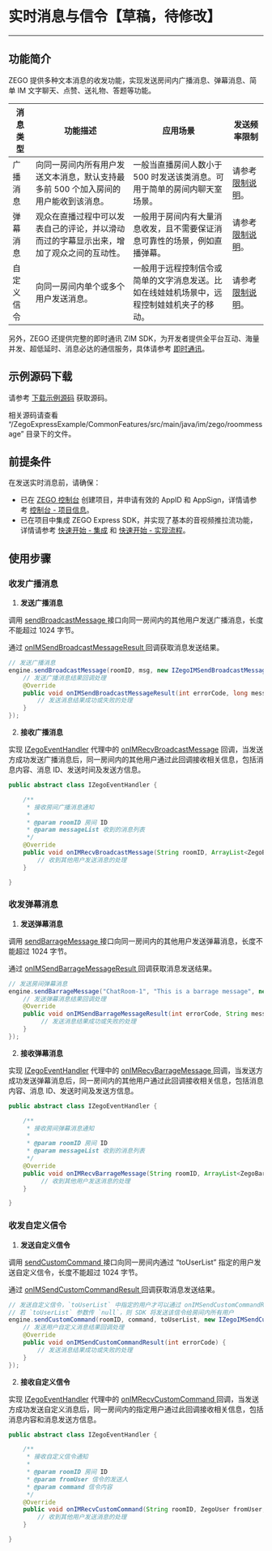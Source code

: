 # 实时消息与信令【草稿，待修改】

- - -

## 功能简介


ZEGO 提供多种文本消息的收发功能，实现发送房间内广播消息、弹幕消息、简单 IM 文字聊天、点赞、送礼物、答题等功能。


| 消息类型 | 功能描述 | 应用场景 | 发送频率限制 |
|-------|--------|--------|--------|
| 广播消息 | 向同一房间内所有用户发送文本消息，默认支持最多前 500 个加入房间的用户能收到该消息。 | 一般当直播房间人数小于 500 时发送该类消息。可用于简单的房间内聊天室场景。 | 请参考 [限制说明](!ExpressVideoSDK-OverView/Restrictions)。 |
| 弹幕消息 | 观众在直播过程中可以发表自己的评论，并以滑动而过的字幕显示出来，增加了观众之间的互动性。 | 一般用于房间内有大量消息收发，且不需要保证消息可靠性的场景，例如直播弹幕。 | 请参考 [限制说明](!ExpressVideoSDK-OverView/Restrictions)。|
| 自定义信令 | 向同一房间内单个或多个用户发送消息。 | 一般用于远程控制信令或简单的文字消息发送。比如在线娃娃机场景中，远程控制娃娃机夹子的移动。 | 请参考 [限制说明](!ExpressVideoSDK-OverView/Restrictions)。 

另外，ZEGO 还提供完整的即时通讯 ZIM SDK，为开发者提供全平台互动、海量并发、超低延时、消息必达的通信服务，具体请参考 [即时通讯](!IM-Introduction/Overview)。























## 示例源码下载

请参考 [下载示例源码](!DownloadDemo/DownloadDemo) 获取源码。

相关源码请查看 “/ZegoExpressExample/CommonFeatures/src/main/java/im/zego/roommessage” 目录下的文件。

## 前提条件

在发送实时消息前，请确保：

- 已在 [ZEGO 控制台](https://console.zego.im) 创建项目，并申请有效的 AppID 和 AppSign，详情请参考 [控制台 - 项目信息](https://doc-zh.zego.im/article/12107)。
- 已在项目中集成 ZEGO Express SDK，并实现了基本的音视频推拉流功能，详情请参考 [快速开始 - 集成](!Integration/SDK_Integration) 和 [快速开始 - 实现流程](!Integration/Solution_Implementation)。


## 使用步骤

### 收发广播消息

1. **发送广播消息**

  调用 [sendBroadcastMessage ](https://doc-zh.zego.im/article/api?doc=Express_Video_SDK_API~Java_android~class~im-zego-zegoexpress-zego-express-engine#send-broadcast-message) 接口向同一房间内的其他用户发送广播消息，长度不能超过 1024 字节。

  通过 [onIMSendBroadcastMessageResult ](https://doc-zh.zego.im/article/api?doc=Express_Video_SDK_API~Java_android~interface~im-zego-zegoexpress-callback-i-zego-im-send-broadcast-message-callback#on-im-send-broadcast-message-result) 回调获取消息发送结果。

  ```java
  // 发送广播消息
  engine.sendBroadcastMessage(roomID, msg, new IZegoIMSendBroadcastMessageCallback() {
      // 发送广播消息结果回调处理
      @Override
      public void onIMSendBroadcastMessageResult(int errorCode, long messageID) {
          // 发送消息结果成功或失败的处理
      }
  });
  ```
2. **接收广播消息**

  实现 [IZegoEventHandler](@-IZegoEventHandler) 代理中的 [onIMRecvBroadcastMessage](https://doc-zh.zego.im/article/api?doc=Express_Video_SDK_API~Java_android~class~im-zego-zegoexpress-callback-i-zego-event-handler#on-im-recv-broadcast-message) 回调，当发送方成功发送广播消息后，同一房间内的其他用户通过此回调接收相关信息，包括消息内容、消息 ID、发送时间及发送方信息。

  ```java
  public abstract class IZegoEventHandler {

      /**
       * 接收房间广播消息通知
       *
       * @param roomID 房间 ID
       * @param messageList 收到的消息列表
       */
      @Override
      public void onIMRecvBroadcastMessage(String roomID, ArrayList<ZegoBroadcastMessageInfo> messageList){
          // 收到其他用户发送消息的处理
      }

  }
  ```

### 收发弹幕消息


1. **发送弹幕消息**

  调用 [sendBarrageMessage ](https://doc-zh.zego.im/article/api?doc=Express_Video_SDK_API~Java_android~class~im-zego-zegoexpress-zego-express-engine#send-barrage-message) 接口向同一房间内的其他用户发送弹幕消息，长度不能超过 1024 字节。

  通过 [onIMSendBarrageMessageResult ](https://doc-zh.zego.im/article/api?doc=Express_Video_SDK_API~Java_android~interface~im-zego-zegoexpress-callback-i-zego-im-send-barrage-message-callback#on-im-send-barrage-message-result) 回调获取消息发送结果。

  ```java
  // 发送房间弹幕消息
  engine.sendBarrageMessage("ChatRoom-1", "This is a barrage message", new IZegoIMSendBarrageMessageCallback(){
      // 发送弹幕消息结果回调处理
      @Override
      public void onIMSendBarrageMessageResult(int errorCode, String messageID) {
           // 发送消息结果成功或失败的处理
      }
  });
  ```
2. **接收弹幕消息**

  实现 [IZegoEventHandler](@-IZegoEventHandler) 代理中的 [onIMRecvBarrageMessage ](https://doc-zh.zego.im/article/api?doc=Express_Video_SDK_API~Java_android~class~im-zego-zegoexpress-callback-i-zego-event-handler#on-im-recv-barrage-message) 回调，当发送方成功发送弹幕消息后，同一房间内的其他用户通过此回调接收相关信息，包括消息内容、消息 ID、发送时间及发送方信息。

  ```java
  public abstract class IZegoEventHandler {

      /**
       * 接收房间弹幕消息通知
       *
       * @param roomID 房间 ID
       * @param messageList 收到的消息列表
       */
      @Override
      public void onIMRecvBarrageMessage(String roomID, ArrayList<ZegoBarrageMessageInfo> messageList){
           // 收到其他用户发送消息的处理
      }

  }
  ``` 

### 收发自定义信令

1. **发送自定义信令**

  调用 [sendCustomCommand ](https://doc-zh.zego.im/article/api?doc=Express_Video_SDK_API~Java_android~class~im-zego-zegoexpress-zego-express-engine#send-custom-command) 接口向同一房间内通过 “toUserList” 指定的用户发送自定义信令，长度不能超过 1024 字节。

  通过 [onIMSendCustomCommandResult ](https://doc-zh.zego.im/article/api?doc=Express_Video_SDK_API~Java_android~interface~im-zego-zegoexpress-callback-i-zego-im-send-custom-command-callback#on-im-send-custom-command-result) 回调获取消息发送结果。

  ```java
  // 发送自定义信令，`toUserList` 中指定的用户才可以通过 onIMSendCustomCommandResult 收到此信令
  // 若 `toUserList` 参数传 `null`，则 SDK 将发送该信令给房间内所有用户
  engine.sendCustomCommand(roomID, command, toUserList, new IZegoIMSendCustomCommandCallback() {
      // 发送用户自定义消息结果回调处理
      @Override
      public void onIMSendCustomCommandResult(int errorCode) {
          // 发送消息结果成功或失败的处理
      }
  });
  ```
2. **接收自定义信令**

  实现 [IZegoEventHandler](@-IZegoEventHandler) 代理中的 [onIMRecvCustomCommand ](https://doc-zh.zego.im/article/api?doc=Express_Video_SDK_API~Java_android~class~im-zego-zegoexpress-callback-i-zego-event-handler#on-im-recv-custom-command) 回调，当发送方成功发送自定义消息后，同一房间内的指定用户通过此回调接收相关信息，包括消息内容和消息发送方信息。

  ```java
  public abstract class IZegoEventHandler {

      /**
       * 接收自定义信令通知
       *
       * @param roomID 房间 ID
       * @param fromUser 信令的发送人
       * @param command 信令内容
       */
      @Override
      public void onIMRecvCustomCommand(String roomID, ZegoUser fromUser, String command){
          // 收到其他用户发送消息的处理
      }

  }
  ```
